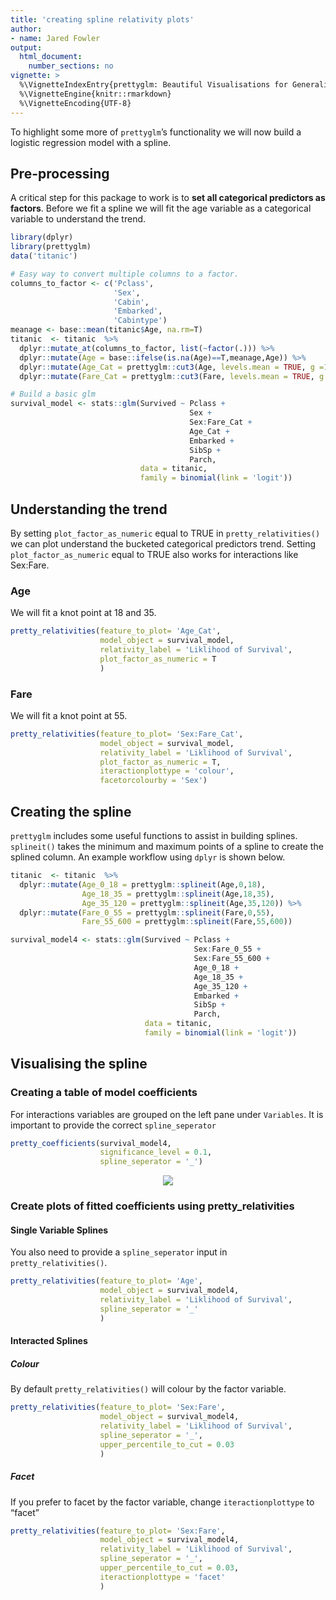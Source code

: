 ```yaml
---
title: 'creating spline relativity plots'
author:
- name: Jared Fowler
output:
  html_document: 
    number_sections: no
vignette: >
  %\VignetteIndexEntry{prettyglm: Beautiful Visualisations for Generalized Linear Models}
  %\VignetteEngine{knitr::rmarkdown}
  %\VignetteEncoding{UTF-8}
---
```


To highlight some more of `prettyglm`'s functionality we will now build a logistic regression model with a spline.

## Pre-processing

A critical step for this package to work is to **set all categorical predictors as factors**. Before we fit a spline we will fit the age variable as a categorical variable to understand the trend.

```r
library(dplyr)
library(prettyglm)
data('titanic')

# Easy way to convert multiple columns to a factor.
columns_to_factor <- c('Pclass',
                       'Sex',
                       'Cabin', 
                       'Embarked',
                       'Cabintype')
meanage <- base::mean(titanic$Age, na.rm=T)
titanic  <- titanic  %>%
  dplyr::mutate_at(columns_to_factor, list(~factor(.))) %>%
  dplyr::mutate(Age = base::ifelse(is.na(Age)==T,meanage,Age)) %>% 
  dplyr::mutate(Age_Cat = prettyglm::cut3(Age, levels.mean = TRUE, g =10)) %>% 
  dplyr::mutate(Fare_Cat = prettyglm::cut3(Fare, levels.mean = TRUE, g =10))

# Build a basic glm
survival_model <- stats::glm(Survived ~ Pclass + 
                                        Sex + 
                                        Sex:Fare_Cat +
                                        Age_Cat +
                                        Embarked + 
                                        SibSp + 
                                        Parch, 
                             data = titanic, 
                             family = binomial(link = 'logit'))
```

## Understanding the trend {.tabset}

By setting `plot_factor_as_numeric` equal to TRUE in `pretty_relativities()` we can plot understand the bucketed categorical predictors trend. Setting `plot_factor_as_numeric` equal to TRUE also works for interactions like Sex:Fare.

### Age

We will fit a knot point at 18 and 35.

```r
pretty_relativities(feature_to_plot= 'Age_Cat',
                    model_object = survival_model,
                    relativity_label = 'Liklihood of Survival',
                    plot_factor_as_numeric = T
                    )
```

### Fare

We will fit a knot point at 55.

```r
pretty_relativities(feature_to_plot= 'Sex:Fare_Cat',
                    model_object = survival_model,
                    relativity_label = 'Liklihood of Survival',
                    plot_factor_as_numeric = T,
                    iteractionplottype = 'colour',
                    facetorcolourby = 'Sex')
```

## Creating the spline

`prettyglm` includes some useful functions to assist in building splines. `splineit()` takes the minimum and maximum points of a spline to create the splined column. An example workflow using `dplyr` is shown below.

```r
titanic  <- titanic  %>%
  dplyr::mutate(Age_0_18 = prettyglm::splineit(Age,0,18),
                Age_18_35 = prettyglm::splineit(Age,18,35),
                Age_35_120 = prettyglm::splineit(Age,35,120)) %>%
  dplyr::mutate(Fare_0_55 = prettyglm::splineit(Fare,0,55),
                Fare_55_600 = prettyglm::splineit(Fare,55,600))

survival_model4 <- stats::glm(Survived ~ Pclass +
                                         Sex:Fare_0_55 +
                                         Sex:Fare_55_600 +
                                         Age_0_18 +
                                         Age_18_35 +
                                         Age_35_120 +
                                         Embarked +
                                         SibSp +
                                         Parch,
                              data = titanic,
                              family = binomial(link = 'logit'))
```

## Visualising the spline

### Creating a table of model coefficients

For interactions variables are grouped on the left pane under `Variables`. It is important to provide the correct `spline_seperator`

```r
pretty_coefficients(survival_model4, 
                    significance_level = 0.1,
                    spline_seperator = '_')
```

<p align="center">
  <img src= './splinetable.png' align="center"/>
</p>

### Create plots of fitted coefficients using pretty_relativities

#### Single Variable Splines

You also need to provide a `spline_seperator` input in `pretty_relativities()`. 

```r
pretty_relativities(feature_to_plot= 'Age',
                    model_object = survival_model4,
                    relativity_label = 'Liklihood of Survival',
                    spline_seperator = '_'
                    )
```

#### Interacted Splines {.tabset}

##### Colour

By default `pretty_relativities()` will colour by the factor variable.

```r
pretty_relativities(feature_to_plot= 'Sex:Fare',
                    model_object = survival_model4,
                    relativity_label = 'Liklihood of Survival',
                    spline_seperator = '_',
                    upper_percentile_to_cut = 0.03
                    )
```

##### Facet

If you prefer to facet by the factor variable, change `iteractionplottype` to "facet" 

```r
pretty_relativities(feature_to_plot= 'Sex:Fare',
                    model_object = survival_model4,
                    relativity_label = 'Liklihood of Survival',
                    spline_seperator = '_',
                    upper_percentile_to_cut = 0.03,
                    iteractionplottype = 'facet'
                    )
```
